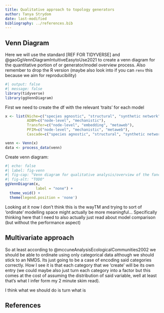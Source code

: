 ```yaml
---
title: Qualitative approach to topology generators
author: Tanya Strydom
date: last-modified
bibliography: ../references.bib
---
```


## Venn Diagram

Here we will use the standard [REF FOR TIDYVERSE] and @gaoGgVennDiagramIntuitiveEasytoUse2021 to create a venn diagram for the quantitative portion of or generator/model overview process. Also remember to drop the R version (maybe also look into if you can `renv` this because we aim for reproducibility)

```r
#| output: false
#| message: false
library(tidyverse)
library(ggVennDiagram)
```


First we need to create the df with the relevant 'traits' for each model

```r

x <- list(Niche=c("species agnostic", "structural", "synthetic network"),
          ADBM=c("node-level", "mechanistic"),
          Transfer=c("node-level", "embedding", "metaweb"),
          PFIM=c("node-level", "mechanistic", "metaweb"),
          Cascade=c("species agnostic", "structural", "synthetic network"))

venn <- Venn(x)
data <- process_data(venn)
```

Create venn diagram:

```r
#| echo: false
#| label: fig-venn
#| fig-cap: "Venn diagram for qualitative analysis/overview of the fancy maths things"
#| fig-alt: "TODO"
ggVennDiagram(x, 
              label = "none") +
  theme_void() +
  theme(legend.position = 'none')

```

Looking at it now I don't think this is the wayTM and trying to sort of 'ordinate' modelling space might actually be more meaningful... Specifically thinking here that I need to also actually just read about model comparison (but without the performance aspect)

## Multivariate approach

So at least according to @mccuneAnalysisEcologicalCommunities2002 we should be able to ordinate using only categorical data although we should stick to an NMDS. Its just going to be a case of encoding said categories correctly. How I see it is that each category that we 'create' will be its own entry (we could maybe also just turn each category into a factor but this comes at the cost of assuming the distribution of said variable, well at least that's what I infer form my 2 minute skim read).

I think what we should do is turn what is 

## References {.unnumbered}

::: {#refs}
:::